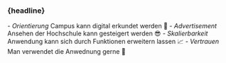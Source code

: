 

### {headline}


<Content>
- <em className="green">Orientierung</em> Campus kann digital erkundet werden 🧭
- <em className="green">Advertisement</em> Ansehen der Hochschule kann gesteigert werden 😎
- <em className="green">Skalierbarkeit</em> Anwendung kann sich durch Funktionen erweitern lassen 📈
- <em className="green">Vertrauen</em> Man verwendet die Anwednung gerne 🤝
</Content>
